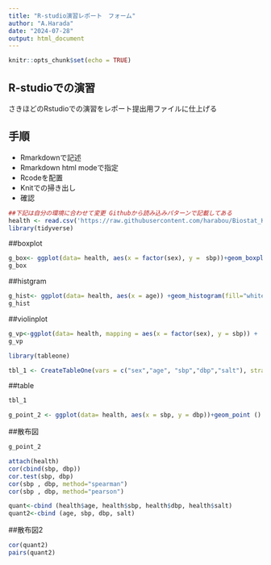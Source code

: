 ---
title: "R-studio演習レポート　フォーム"
author: "A.Harada"
date: "2024-07-28"
output: html_document
---

```{r setup, include=FALSE}
knitr::opts_chunk$set(echo = TRUE)
```

## R-studioでの演習
さきほどのRstudioでの演習をレポート提出用ファイルに仕上げる


## 手順
- Rmarkdownで記述
- Rmarkdown html modeで指定
- Rcodeを配置
- Knitでの掃き出し
- 確認


```{r setup1, include=FALSE}
##下記は自分の環境に合わせて変更 Githubから読み込みパターンで記載してある
health <- read.csv('https://raw.githubusercontent.com/harabou/Biostat_Kyoto_pref/main/data/%2301/health3.csv')
library(tidyverse)
```



##boxplot
```{r box, echo=TRUE}
g_box<- ggplot(data= health, aes(x = factor(sex), y =　sbp))+geom_boxplot()
g_box
```

##histgram
```{r hist, echo=TRUE}
g_hist<- ggplot(data= health, aes(x = age)) +geom_histogram(fill="white", color="black")+theme_classic()
g_hist
```

##violinplot
```{r viol, echo=TRUE}
g_vp<-ggplot(data= health, mapping = aes(x = factor(sex), y = sbp)) +  geom_violin() +  geom_point() +  labs(title = "sex") +  theme_bw() + theme(legend.key = element_blank())
g_vp
```

```{r b, include=FALSE}
library(tableone)
```

```{r tab, include=FALSE}
tbl_1 <- CreateTableOne(vars = c("sex","age", "sbp","dbp","salt"), strata="sex",factorVars=c("sex"),data = health)
```

##table
```{r tab2, echo=TRUE}
tbl_1
```

```{r cor, include=FALSE}
g_point_2 <- ggplot(data= health, aes(x = sbp, y = dbp))+geom_point () +theme_classic()
```

##散布図
```{r cor2, echo=TRUE}
g_point_2
```

```{r cor3, include=FALSE}
attach(health)
cor(cbind(sbp, dbp))
cor.test(sbp, dbp)
cor(sbp , dbp, method="spearman")
cor(sbp , dbp, method="pearson")

quant<-cbind (health$age, health$sbp, health$dbp, health$salt)
quant2<-cbind (age, sbp, dbp, salt)
```

##散布図2
```{r cor4, Echo=TRUE}
cor(quant2)
pairs(quant2)
```
